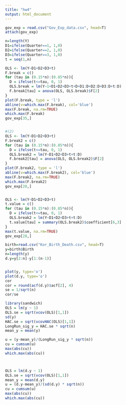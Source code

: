 ---
title: "hw4"
output: html_document
---
```{r}
gov_exp = read.csv("Gov_Exp_data.csv", head=T)
attach(gov_exp)

n=length(Y)
D1=ifelse(Quarter==1, 1,0)
D2=ifelse(Quarter==2, 1,0)
D3=ifelse(Quarter==3, 1,0)
t = seq(1,n)

OLS <- lm(Y~D1+D2+D3+t)
F.break = c()
for (tau in (0.15*n):(0.85*n)){
  D = ifelse(t<=tau, 0, 1)
  OLS.break = lm(Y~1+D1+D2+D3+t+D+D1:D+D2:D+D3:D+t:D)
  F.break[tau] = anova(OLS, OLS.break)$F[2]
}
plot(F.break, type = 'l')
abline(v=which.max(F.break), col='blue')
max(F.break, na.rm=TRUE)
which.max(F.break)
gov_exp[35,]


#(2)
OLS <- lm(Y~D1+D2+D3+t)
F.break2 = c()
for (tau in (0.15*n):(0.85*n)){
  D = ifelse(t<=tau, 0, 1)
  OLS.break2 = lm(Y~D1+D2+D3+t+t:D)
  F.break2[tau] = anova(OLS, OLS.break2)$F[2]
}
plot(F.break2, type = 'l')
abline(v=which.max(F.break2), col='blue')
max(F.break2, na.rm=TRUE)
which.max(F.break2)
gov_exp[28,]


OLS <- lm(Y~D1+D2+D3+t)
t.value = c()
for (tau in (0.15*n):(0.85*n)){
  D = ifelse(t<=tau, 0, 1)
  OLS.break2 = lm(Y~D1+D2+D3+t+t:D)
  t.value[tau] = summary(OLS.break2)$coefficient[6,3]
}
max(t.value, na.rm=TRUE)
gov_exp[28,]

```

```{r}
birth=read.csv("Kor_Birth_Death.csv", head=T)
y=birth$Birth
n=length(y)
d.y=y[2:n]-y[1:(n-1)]


plot(y, type='o')
plot(d.y, type='o')
cor
cor = round(acf(d.y)$acf[2], 4)
se = 1/sqrt(n)
cor/se

library(sandwich)
OLS = lm(y ~ 1)
OLS.se = sqrt(vcov(OLS)[1,1])
sd(y)
HAC.se = sqrt(vcovHAC(OLS)[1,1])
LongRun_sig_y = HAC.se * sqrt(n)
mean_y = mean(y)

u = (y-mean_y)/(LongRun_sig_y * sqrt(n))
cu = cumsum(u)
max(abs(cu))
which.max(abs(cu))



OLS = lm(d.y ~ 1)
OLS.se = sqrt(vcov(OLS)[1,1])
mean_y = mean(d.y)
u = (d.y-mean_y)/(sd(d.y) * sqrt(n))
cu = cumsum(u)
max(abs(cu))
which.max(abs(cu))

```








